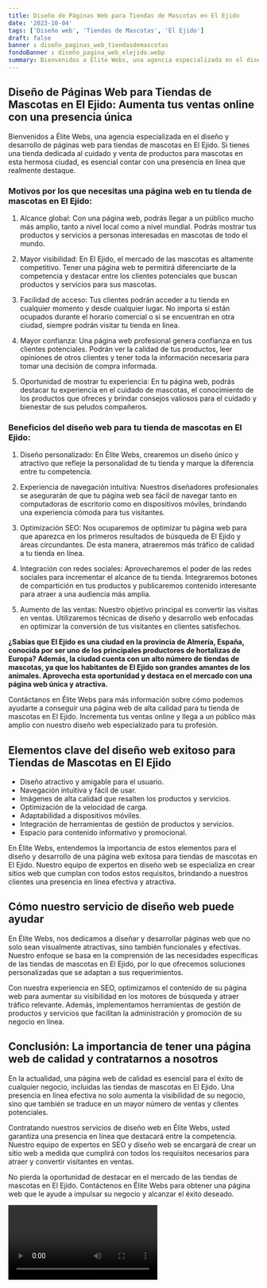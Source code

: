 ```yaml
---
title: Diseño de Páginas Web para Tiendas de Mascotas en El Ejido
date: '2023-10-04'
tags: ['Diseño web', 'Tiendas de Mascotas', 'El Ejido']
draft: false
banner : diseño_paginas_web_tiendasdemascotas
fondoBanner : diseño_pagina_web_elejido.webp
summary: Bienvenidos a Élite Webs, una agencia especializada en el diseño y desarrollo de páginas web para tiendas de mascotas en El Ejido. Si tienes una tienda dedicada al cuidado y venta de productos para mascotas en esta hermosa ciudad, es esencial contar con una presencia en línea que realmente destaque.
---
```


## Diseño de Páginas Web para Tiendas de Mascotas en El Ejido: Aumenta tus ventas online con una presencia única

Bienvenidos a Élite Webs, una agencia especializada en el diseño y desarrollo de páginas web para tiendas de mascotas en El Ejido. Si tienes una tienda dedicada al cuidado y venta de productos para mascotas en esta hermosa ciudad, es esencial contar con una presencia en línea que realmente destaque.

### Motivos por los que necesitas una página web en tu tienda de mascotas en El Ejido:

1. Alcance global: Con una página web, podrás llegar a un público mucho más amplio, tanto a nivel local como a nivel mundial. Podrás mostrar tus productos y servicios a personas interesadas en mascotas de todo el mundo.

2. Mayor visibilidad: En El Ejido, el mercado de las mascotas es altamente competitivo. Tener una página web te permitirá diferenciarte de la competencia y destacar entre los clientes potenciales que buscan productos y servicios para sus mascotas.

3. Facilidad de acceso: Tus clientes podrán acceder a tu tienda en cualquier momento y desde cualquier lugar. No importa si están ocupados durante el horario comercial o si se encuentran en otra ciudad, siempre podrán visitar tu tienda en línea.

4. Mayor confianza: Una página web profesional genera confianza en tus clientes potenciales. Podrán ver la calidad de tus productos, leer opiniones de otros clientes y tener toda la información necesaria para tomar una decisión de compra informada.

5. Oportunidad de mostrar tu experiencia: En tu página web, podrás destacar tu experiencia en el cuidado de mascotas, el conocimiento de los productos que ofreces y brindar consejos valiosos para el cuidado y bienestar de sus peludos compañeros.

### Beneficios del diseño web para tu tienda de mascotas en El Ejido:

1. Diseño personalizado: En Élite Webs, crearemos un diseño único y atractivo que refleje la personalidad de tu tienda y marque la diferencia entre tu competencia.

2. Experiencia de navegación intuitiva: Nuestros diseñadores profesionales se asegurarán de que tu página web sea fácil de navegar tanto en computadoras de escritorio como en dispositivos móviles, brindando una experiencia cómoda para tus visitantes.

3. Optimización SEO: Nos ocuparemos de optimizar tu página web para que aparezca en los primeros resultados de búsqueda de El Ejido y áreas circundantes. De esta manera, atraeremos más tráfico de calidad a tu tienda en línea.

4. Integración con redes sociales: Aprovecharemos el poder de las redes sociales para incrementar el alcance de tu tienda. Integraremos botones de compartición en tus productos y publicaremos contenido interesante para atraer a una audiencia más amplia.

5. Aumento de las ventas: Nuestro objetivo principal es convertir las visitas en ventas. Utilizaremos técnicas de diseño y desarrollo web enfocadas en optimizar la conversión de tus visitantes en clientes satisfechos.

**¿Sabías que El Ejido es una ciudad en la provincia de Almería, España, conocida por ser uno de los principales productores de hortalizas de Europa? Además, la ciudad cuenta con un alto número de tiendas de mascotas, ya que los habitantes de El Ejido son grandes amantes de los animales. Aprovecha esta oportunidad y destaca en el mercado con una página web única y atractiva.**

Contáctanos en Élite Webs para más información sobre cómo podemos ayudarte a conseguir una página web de alta calidad para tu tienda de mascotas en El Ejido. Incrementa tus ventas online y llega a un público más amplio con nuestro diseño web especializado para tu profesión.

<GifSeo />

<Cta />

## Elementos clave del diseño web exitoso para Tiendas de Mascotas en El Ejido

- Diseño atractivo y amigable para el usuario.
- Navegación intuitiva y fácil de usar.
- Imágenes de alta calidad que resalten los productos y servicios.
- Optimización de la velocidad de carga.
- Adaptabilidad a dispositivos móviles.
- Integración de herramientas de gestión de productos y servicios.
- Espacio para contenido informativo y promocional.

En Élite Webs, entendemos la importancia de estos elementos para el diseño y desarrollo de una página web exitosa para tiendas de mascotas en El Ejido. Nuestro equipo de expertos en diseño web se especializa en crear sitios web que cumplan con todos estos requisitos, brindando a nuestros clientes una presencia en línea efectiva y atractiva.

## Cómo nuestro servicio de diseño web puede ayudar

En Élite Webs, nos dedicamos a diseñar y desarrollar páginas web que no solo sean visualmente atractivas, sino también funcionales y efectivas. Nuestro enfoque se basa en la comprensión de las necesidades específicas de las tiendas de mascotas en El Ejido, por lo que ofrecemos soluciones personalizadas que se adaptan a sus requerimientos.

Con nuestra experiencia en SEO, optimizamos el contenido de su página web para aumentar su visibilidad en los motores de búsqueda y atraer tráfico relevante. Además, implementamos herramientas de gestión de productos y servicios que facilitan la administración y promoción de su negocio en línea.

## Conclusión: La importancia de tener una página web de calidad y contratarnos a nosotros

En la actualidad, una página web de calidad es esencial para el éxito de cualquier negocio, incluidas las tiendas de mascotas en El Ejido. Una presencia en línea efectiva no solo aumenta la visibilidad de su negocio, sino que también se traduce en un mayor número de ventas y clientes potenciales. 

Contratando nuestros servicios de diseño web en Élite Webs, usted garantiza una presencia en línea que destacará entre la competencia. Nuestro equipo de expertos en SEO y diseño web se encargará de crear un sitio web a medida que cumplirá con todos los requisitos necesarios para atraer y convertir visitantes en ventas.

No pierda la oportunidad de destacar en el mercado de las tiendas de mascotas en El Ejido. Contáctenos en Élite Webs para obtener una página web que le ayude a impulsar su negocio y alcanzar el éxito deseado.

<Video />

<CtaBot job='Tiendas de Mascotas' city='El Ejido'/>

<Gmaps query='El Ejido+españa+maps' />